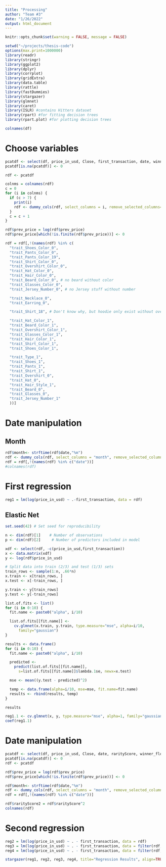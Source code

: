 ```yaml
---
title: "Processing"
author: "Team #3"
date: "1/26/2022"
output: html_document
---
```


```r
knitr::opts_chunk$set(warning = FALSE, message = FALSE)
```

```r
setwd("~/projects/thesis-code")
options(max.print=1000000)
library(readr)
library(stringr)
library(ggplot2)
library(dplyr)
library(corrplot)
library(gridExtra)
library(data.table)
library(rattle)
library(fastDummies)
library(stargazer)
library(glmnet)
library(caret)
library(ISLR) #contains Hitters dataset
library(rpart) #for fitting decision trees
library(rpart.plot) #for plotting decision trees
```

```r
colnames(df)
```

# Choose variables

```r
pcatdf <- select(df, price_in_usd, Close, first_transaction, date, winner_flow, winner_total_sold, winner_total_bought, prev_price, trait_Type, trait_Pants, trait_Pants_Color, trait_Shoes, trait_Shoes_Color, trait_Shirt, trait_Shirt_Color, trait_Hair_Style, trait_Hair_Color, trait_Glasses, trait_Glasses_Color, trait_Overshirt, trait_Overshirt_Color, trait_Beard, trait_Beard_Color, trait_Hat, trait_Hat_Color, trait_Jersey_Number, trait_Necklace, trait_Earring)
pcatdf[is.na(pcatdf)] <- 0

rdf <- pcatdf

colnms = colnames(rdf)
c = 0
for (i in colnms) {
  if (c > 7) {
    print(i)
    rdf <- dummy_cols(rdf, select_columns = i, remove_selected_columns=TRUE, remove_first_dummy=FALSE)
  }
  c = c + 1
}

rdf$prev_price = log(rdf$prev_price)
rdf$prev_price[which(!is.finite(rdf$prev_price))] <- 0

rdf = rdf[,!(names(rdf) %in% c(
  "trait_Shoes_Color_0",
  "trait_Pants_Color_0",
  "trait_Pants_Color_19",
  "trait_Shirt_Color_0",
  "trait_Overshirt_Color_0",
  "trait_Hat_Color_0",
  "trait_Hair_Color_0",
  "trait_Beard_Color_0", # no beard without color
  "trait_Glasses_Color_0",
  "trait_Jersey_Number_0", # no Jersey stuff without number

  "trait_Necklace_0",
  "trait_Earring_0",

  "trait_Shirt_18", # Don't know why, but hoodie only exist without oveshirt

  "trait_Hat_Color_1",
  "trait_Beard_Color_1",
  "trait_Overshirt_Color_1",
  "trait_Glasses_Color_1",
  "trait_Hair_Color_1",
  "trait_Shirt_Color_1",
  "trait_Shoes_Color_1",

  "trait_Type_1",
  "trait_Shoes_1",
  "trait_Pants_1",
  "trait_Shirt_1",
  "trait_Overshirt_0",
  "trait_Hat_0",
  "trait_Hair_Style_1",
  "trait_Beard_0",
  "trait_Glasses_0",
  "trait_Jersey_Number_1"
  ))]
```

# Date manipulation

## Month

```r
rdf$month<- strftime(rdf$date,"%m")
rdf <- dummy_cols(rdf, select_columns = "month", remove_selected_columns=TRUE, remove_first_dummy=TRUE)
rdf = rdf[,!(names(rdf) %in% c("date"))]
#colnames(rdf)
```

# First regression

```r
reg1 = lm(log(price_in_usd) ~ .-first_transaction, data = rdf)
```

## Elastic Net

```r
set.seed(42) # Set seed for reproducibility

n <- dim(rdf)[1]    # Number of observations
p <- dim(rdf)[2]     # Number of predictors included in model

xdf <- select(rdf, -c(price_in_usd,first_transaction))
x <- data.matrix(xdf)
y <- log(rdf$price_in_usd)

# Split data into train (2/3) and test (1/3) sets
train_rows <- sample(1:n, .66*n)
x.train <- x[train_rows, ]
x.test <- x[-train_rows, ]

y.train <- y[train_rows]
y.test <- y[-train_rows]

list.of.fits <- list()
for (i in 0:10) {
  fit.name <- paste0("alpha", i/10)

  list.of.fits[[fit.name]] <-
    cv.glmnet(x.train, y.train, type.measure="mse", alpha=i/10,
      family="gaussian")
}

results <- data.frame()
for (i in 0:10) {
  fit.name <- paste0("alpha", i/10)

  predicted <-
    predict(list.of.fits[[fit.name]],
      s=list.of.fits[[fit.name]]$lambda.1se, newx=x.test)

  mse <- mean((y.test - predicted)^2)

  temp <- data.frame(alpha=i/10, mse=mse, fit.name=fit.name)
  results <- rbind(results, temp)
}

results
```

```r
reg1.1 <- cv.glmnet(x, y, type.measure="mse", alpha=1, family="gaussian")
coef(reg1.1)
```

# Date manipulation

```r
pcatdf <- select(df, price_in_usd, Close, date, rarityScore, winner_flow, winner_total_sold, winner_total_bought, first_transaction, prev_price)
pcatdf[is.na(pcatdf)] <- 0
rdf <- pcatdf

rdf$prev_price = log(rdf$prev_price)
rdf$prev_price[which(!is.finite(rdf$prev_price))] <- 0

rdf$month<- strftime(rdf$date,"%m")
rdf <- dummy_cols(rdf, select_columns = "month", remove_selected_columns=TRUE, remove_first_dummy=TRUE)
rdf = rdf[,!(names(rdf) %in% c("date"))]

rdf$rarityScore2 = rdf$rarityScore^2
colnames(rdf)
```

# Second regression

```r
reg2 = lm(log(price_in_usd) ~ . - first_transaction, data = rdf)
reg3 = lm(log(price_in_usd) ~ . - first_transaction, data = filter(rdf, first_transaction == 1))
reg4 = lm(log(price_in_usd) ~ . - first_transaction, data = filter(rdf, first_transaction == 0))

stargazer(reg1, reg2, reg3, reg4, title="Regression Results", align=TRUE, type="text")
```

